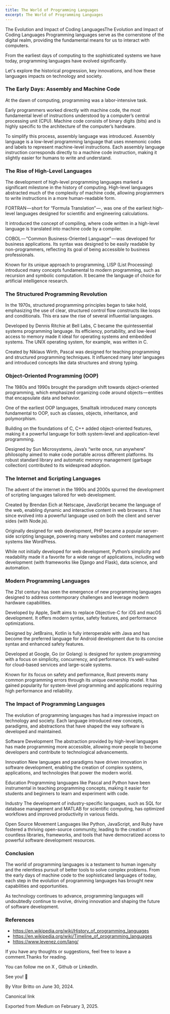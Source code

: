 ```yaml
---
title: The World of Programming Languages
excerpt: The World of Programming Languages
---
```


The Evolution and Impact of Coding LanguagesThe Evolution and Impact of Coding Languages
Programming languages serve as the cornerstone of the digital realm, providing the fundamental means for us to interact with computers.


From the earliest days of computing to the sophisticated systems we have today, programming languages have evolved significantly.


Let's explore the historical progression, key innovations, and how these languages impacts on technology and society.


### The Early Days: Assembly and Machine Code


At the dawn of computing, programming was a labor-intensive task.


Early programmers worked directly with machine code, the most fundamental level of instructions understood by a computer’s central processing unit (CPU). Machine code consists of binary digits (bits) and is highly specific to the architecture of the computer’s hardware.


To simplify this process, assembly language was introduced. Assembly language is a low-level programming language that uses mnemonic codes and labels to represent machine-level instructions. Each assembly language instruction corresponds directly to a machine code instruction, making it slightly easier for humans to write and understand.


### The Rise of High-Level Languages


The development of high-level programming languages marked a significant milestone in the history of computing. High-level languages abstracted much of the complexity of machine code, allowing programmers to write instructions in a more human-readable form.


FORTRAN — short for “Formula Translation” — , was one of the earliest high-level languages designed for scientific and engineering calculations.


It introduced the concept of compiling, where code written in a high-level language is translated into machine code by a compiler.


COBOL — “Common Business-Oriented Language” — was developed for business applications. Its syntax was designed to be easily readable by non-programmers, reflecting its goal of being accessible to business professionals.


Known for its unique approach to programming, LISP (List Processing) introduced many concepts fundamental to modern programming, such as recursion and symbolic computation. It became the language of choice for artificial intelligence research.


### The Structured Programming Revolution


In the 1970s, structured programming principles began to take hold, emphasizing the use of clear, structured control flow constructs like loops and conditionals. This era saw the rise of several influential languages.


Developed by Dennis Ritchie at Bell Labs, C became the quintessential systems programming language. Its efficiency, portability, and low-level access to memory made it ideal for operating systems and embedded systems. The UNIX operating system, for example, was written in C.


Created by Niklaus Wirth, Pascal was designed for teaching programming and structured programming techniques. It influenced many later languages and introduced concepts like data structures and strong typing.


### Object-Oriented Programming (OOP)


The 1980s and 1990s brought the paradigm shift towards object-oriented programming, which emphasized organizing code around objects — entities that encapsulate data and behavior.


One of the earliest OOP languages, Smalltalk introduced many concepts fundamental to OOP, such as classes, objects, inheritance, and polymorphism.


Building on the foundations of C, C++ added object-oriented features, making it a powerful language for both system-level and application-level programming.


Designed by Sun Microsystems, Java’s “write once, run anywhere” philosophy aimed to make code portable across different platforms. Its robust standard library and automatic memory management (garbage collection) contributed to its widespread adoption.


### The Internet and Scripting Languages


The advent of the internet in the 1990s and 2000s spurred the development of scripting languages tailored for web development.


Created by Brendan Eich at Netscape, JavaScript became the language of the web, enabling dynamic and interactive content in web browsers. It has since evolved into a powerful language used on both the client and server sides (with Node.js).


Originally designed for web development, PHP became a popular server-side scripting language, powering many websites and content management systems like WordPress.


While not initially developed for web development, Python’s simplicity and readability made it a favorite for a wide range of applications, including web development (with frameworks like Django and Flask), data science, and automation.


### Modern Programming Languages


The 21st century has seen the emergence of new programming languages designed to address contemporary challenges and leverage modern hardware capabilities.


Developed by Apple, Swift aims to replace Objective-C for iOS and macOS development. It offers modern syntax, safety features, and performance optimizations.


Designed by JetBrains, Kotlin is fully interoperable with Java and has become the preferred language for Android development due to its concise syntax and enhanced safety features.


Developed at Google, Go (or Golang) is designed for system programming with a focus on simplicity, concurrency, and performance. It’s well-suited for cloud-based services and large-scale systems.


Known for its focus on safety and performance, Rust prevents many common programming errors through its unique ownership model. It has gained popularity for system-level programming and applications requiring high performance and reliability.


### The Impact of Programming Languages


The evolution of programming languages has had a impressive impact on technology and society. Each language introduced new concepts, paradigms, and abstractions that have shaped the way software is developed and maintained.

Software Development
The abstraction provided by high-level languages has made programming more accessible, allowing more people to become developers and contribute to technological advancements.

Innovation
New languages and paradigms have driven innovation in software development, enabling the creation of complex systems, applications, and technologies that power the modern world.

Education
Programming languages like Pascal and Python have been instrumental in teaching programming concepts, making it easier for students and beginners to learn and experiment with code.

Industry
The development of industry-specific languages, such as SQL for database management and MATLAB for scientific computing, has optimized workflows and improved productivity in various fields.

Open Source Movement
Languages like Python, JavaScript, and Ruby have fostered a thriving open-source community, leading to the creation of countless libraries, frameworks, and tools that have democratized access to powerful software development resources.


### Conclusion


The world of programming languages is a testament to human ingenuity and the relentless pursuit of better tools to solve complex problems. From the early days of machine code to the sophisticated languages of today, each step in the evolution of programming languages has brought new capabilities and opportunities.


As technology continues to advance, programming languages will undoubtedly continue to evolve, driving innovation and shaping the future of software development.


### References


- https://en.wikipedia.org/wiki/History_of_programming_languages
- https://en.wikipedia.org/wiki/Timeline_of_programming_languages
- https://www.levenez.com/lang/


If you have any thoughts or suggestions, feel free to leave a comment.Thanks for reading.


You can follow me on X , Github or LinkedIn.


See you! 👋


By Vitor Britto on June 30, 2024.


Canonical link


Exported from Medium on February 3, 2025.

